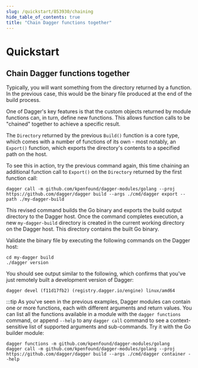 ```yaml
---
slug: /quickstart/853930/chaining
hide_table_of_contents: true
title: "Chain Dagger functions together"
---
```


# Quickstart

<PartialExperimentalDocs />

## Chain Dagger functions together

Typically, you will want something from the directory returned by a function. In the previous case, this would be the binary file produced at the end of the build process.

One of Dagger's key features is that the custom objects returned by module functions can, in turn, define new functions. This allows function calls to be "chained" together to achieve a specific result.

The `Directory` returned by the previous `Build()` function is a core type, which comes with a number of functions of its own - most notably, an `Export()` function, which exports the directory's contents to a specified path on the host.

To see this in action, try the previous command again, this time chaining an additional function call to `Export()` on the `Directory` returned by the first function call:

```shell
dagger call -m github.com/kpenfound/dagger-modules/golang --proj https://github.com/dagger/dagger build --args ./cmd/dagger export --path ./my-dagger-build
```

This revised command builds the Go binary and exports the build output directory to the Dagger host. Once the command completes execution, a new `my-dagger-build` directory is created in the current working directory on the Dagger host. This directory contains the built Go binary.

Validate the binary file by executing the following commands on the Dagger host:

```shell
cd my-dagger build
./dagger version
```

You should see output similar to the following, which confirms that you've just remotely built a development version of Dagger:

```shell
dagger devel (f11d17fb2) (registry.dagger.io/engine) linux/amd64
```


:::tip
As you've seen in the previous examples, Dagger modules can contain one or more functions, each with different arguments and return values. You can list all the functions available in a module with the `dagger functions` command, or append `--help` to any `dagger call` command to see a context-sensitive list of supported arguments and sub-commands. Try it with the Go builder module:

```shell
dagger functions -m github.com/kpenfound/dagger-modules/golang
dagger call -m github.com/kpenfound/dagger-modules/golang --proj https://github.com/dagger/dagger build --args ./cmd/dagger container --help
```
